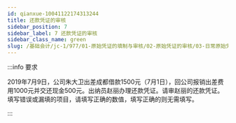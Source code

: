 ```yaml
---
id: qianxue-10041122174313244
title: 还款凭证的审核
sidebar_position: 7
sidebar_label: 7 还款凭证的审核
sidebar_class_name: green
slug: /基础会计/jc-1/977/01-原始凭证的填制与审核/02-原始凭证的审核/03-日常原始凭证审核实训/qianxue-1004111449432707469/qianxue-10041122174313244/还款凭证的审核
---
```


:::info 要求

2019年7月9日，公司朱大卫出差成都借款1500元（7月1日），回公司报销出差费用1000元并交还现金500元。出纳员赵丽办理还款凭证。请审赵丽的还款凭证。填写错误或漏填的项目，请填写正确的数值，填写正确的则无需填写。

:::
